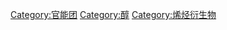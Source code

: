 {{Commonscat|Enols}}

[[Category:官能团|Category:官能团]]
[[Category:醇|Category:醇]]
[[Category:烯烃衍生物|Category:烯烃衍生物]]